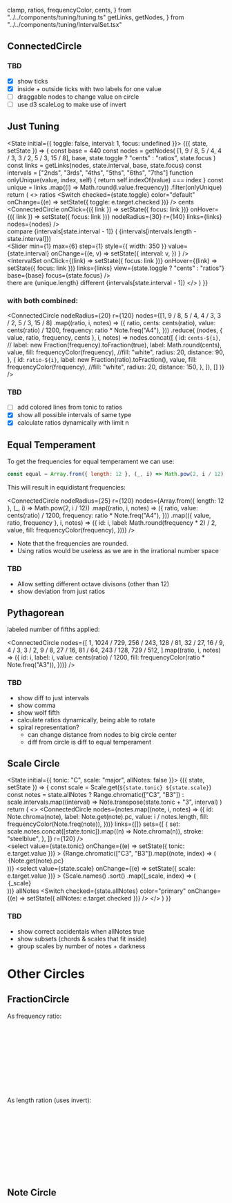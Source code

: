   clamp,
  ratios,
  frequencyColor,
  cents,
} from "../../components/tuning/tuning.ts"
  getLinks,
  getNodes,
} from "../../components/tuning/IntervalSet.tsx"

## ConnectedCircle

### TBD

- [x] show ticks
- [x] inside + outside ticks with two labels for one value
- [ ] draggable nodes to change value on circle
- [ ] use d3 scaleLog to make use of invert

## Just Tuning

<State initial={{ toggle: false, interval: 1, focus: undefined }}>
  {({ state, setState }) => {
    const base = 440
    const nodes = getNodes(
      [1, 9 / 8, 5 / 4, 4 / 3, 3 / 2, 5 / 3, 15 / 8],
      base,
      state.toggle ? "cents" : "ratios",
      state.focus
    )
    const links = getLinks(nodes, state.interval, base, state.focus)
    const intervals = ["2nds", "3rds", "4ths", "5ths", "6ths", "7ths"]
    function onlyUnique(value, index, self) {
      return self.indexOf(value) === index
    }
    const unique = links
      .map((l) => Math.round(l.value.frequency))
      .filter(onlyUnique)
    return (
      <>
        <label>
          ratios
          <Switch
            checked={state.toggle}
            color="default"
            onChange={(e) => setState({ toggle: e.target.checked })}
          />
          cents
        </label>
        <br />
        <ConnectedCircle
          onClick={({ link }) => setState({ focus: link })}
          onHover={({ link }) => setState({ focus: link })}
          nodeRadius={30}
          r={140}
          links={links}
          nodes={nodes}
        />
        <br />
        <label>
          compare {intervals[state.interval - 1]} (
          {intervals[intervals.length - state.interval]})
          <br />
          <Slider
            min={1}
            max={6}
            step={1}
            style={{ width: 350 }}
            value={state.interval}
            onChange={(e, v) =>
              setState({
                interval: v,
              })
            }
          />
        </label>
        <br />
        <IntervalSet
          onClick={(link) => setState({ focus: link })}
          onHover={(link) => setState({ focus: link })}
          links={links}
          view={state.toggle ? "cents" : "ratios"}
          base={base}
          focus={state.focus}
        />
        <br />
        there are {unique.length} different {intervals[state.interval - 1]}
      </>
    )
  }}
</State>

### with both combined:

<ConnectedCircle
  nodeRadius={20}
  r={120}
  nodes={[1, 9 / 8, 5 / 4, 4 / 3, 3 / 2, 5 / 3, 15 / 8]
    .map((ratio, i, notes) => ({
      ratio,
      cents: cents(ratio),
      value: cents(ratio) / 1200,
      frequency: ratio * Note.freq("A4"),
    }))
    .reduce(
      (nodes, { value, ratio, frequency, cents }, i, notes) =>
        nodes.concat([
          {
            id: `cents-${i}`,
            // label: new Fraction(frequency).toFraction(true),
            label: Math.round(cents),
            value,
            fill: frequencyColor(frequency),
            //fill: "white",
            radius: 20,
            distance: 90,
          },
          {
            id: `ratio-${i}`,
            label: new Fraction(ratio).toFraction(),
            value,
            fill: frequencyColor(frequency),
            //fill: "white",
            radius: 20,
            distance: 150,
          },
        ]),
      []
    )}
/>

### TBD

- [ ] add colored lines from tonic to ratios
- [x] show all possible intervals of same type
- [x] calculate ratios dynamically with limit n

## Equal Temperament

To get the frequencies for equal temperament we can use:

```js
const equal = Array.from({ length: 12 }, (_, i) => Math.pow(2, i / 12))
```

This will result in equidistant frequencies:

<ConnectedCircle
  nodeRadius={25}
  r={120}
  nodes={Array.from({ length: 12 }, (_, i) => Math.pow(2, i / 12))
    .map((ratio, i, notes) => ({
      ratio,
      value: cents(ratio) / 1200,
      frequency: ratio * Note.freq("A4"),
    }))
    .map(({ value, ratio, frequency }, i, notes) => ({
      id: i,
      label: Math.round(frequency * 2) / 2,
      value,
      fill: frequencyColor(frequency),
    }))}
/>

- Note that the frequencies are rounded.
- Using ratios would be useless as we are in the irrational number space

### TBD

- Allow setting different octave divisons (other than 12)
- show deviation from just ratios

## Pythagorean

labeled number of fifths applied:

<ConnectedCircle
  nodes={[
    1,
    1024 / 729,
    256 / 243,
    128 / 81,
    32 / 27,
    16 / 9,
    4 / 3,
    3 / 2,
    9 / 8,
    27 / 16,
    81 / 64,
    243 / 128,
    729 / 512,
  ].map((ratio, i, notes) => ({
    id: i,
    label: i,
    value: cents(ratio) / 1200,
    fill: frequencyColor(ratio * Note.freq("A3")),
  }))}
/>

### TBD

- show diff to just intervals
- show comma
- show wolf fifth
- calculate ratios dynamically, being able to rotate
- spiral representation?
  - can change distance from nodes to big circle center
  - diff from circle is diff to equal temperament

## Scale Circle

<!-- + time.fromStart / 20000 -->

<State initial={{ tonic: "C", scale: "major", allNotes: false }}>
  {({ state, setState }) => {
    const scale = Scale.get(`${state.tonic} ${state.scale}`)
    const notes = state.allNotes
      ? Range.chromatic(["C3", "B3"])
      : scale.intervals.map((interval) =>
          Note.transpose(state.tonic + "3", interval)
        )
    return (
      <>
        <ConnectedCircle
          nodes={notes.map((note, i, notes) => ({
            id: Note.chroma(note),
            label: Note.get(note).pc,
            value: i / notes.length,
            fill: frequencyColor(Note.freq(note)),
          }))}
          links={[]}
          sets={[
            {
              set: scale.notes.concat([state.tonic]).map((n) => Note.chroma(n)),
              stroke: "steelblue",
            },
          ]}
          r={120}
        />
        <br />
        <select
          value={state.tonic}
          onChange={(e) => setState({ tonic: e.target.value })}
        >
          {Range.chromatic(["C3", "B3"]).map((note, index) => (
            <option key={index}>{Note.get(note).pc}</option>
          ))}
        </select>
        <select
          value={state.scale}
          onChange={(e) => setState({ scale: e.target.value })}
        >
          {Scale.names()
            .sort()
            .map((_scale, index) => (
              <option key={index}>{_scale}</option>
            ))}
        </select>
        <label>
          allNotes
          <Switch
            checked={state.allNotes}
            color="primary"
            onChange={(e) => setState({ allNotes: e.target.checked })}
          />
        </label>
      </>
    )
  }}
</State>

### TBD

- show correct accidentals when allNotes true
- show subsets (chords & scales that fit inside)
- group scales by number of notes + darkness

# Other Circles

## FractionCircle

As frequency ratio:

<svg width={42} height={42}>
  <FractionCircle top={2} bottom={3} radius={20} cx={20} cy={20} />
</svg>

As length ration (uses invert):

<svg width={42} height={42}>
  <FractionCircle
    top={2}
    bottom={3}
    radius={20}
    cx={20}
    cy={20}
    invert={true}
  />
</svg>

## Note Circle

<svg width={42} height={42}>
  <NoteCircle radius={20} cx={20} cy={20} frequency={440} />
</svg>
